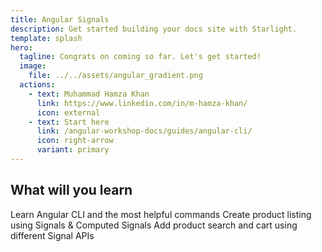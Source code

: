 ```yaml
---
title: Angular Signals
description: Get started building your docs site with Starlight.
template: splash
hero:
  tagline: Congrats on coming so far. Let's get started!
  image:
    file: ../../assets/angular_gradient.png
  actions:
    - text: Muhammad Hamza Khan
      link: https://www.linkedin.com/in/m-hamza-khan/
      icon: external
    - text: Start here
      link: /angular-workshop-docs/guides/angular-cli/
      icon: right-arrow
      variant: primary
---
```



## What will you learn

<CardGrid stagger>
  <Card title="Angular CLI" icon="forward-slash">
    Learn Angular CLI and the most helpful commands
  </Card>
  <Card title="Signal & Computed Signal" icon="random">
    Create product listing using Signals & Computed Signals
  </Card>
  <Card title="Input, Output, & Model Signals" icon="add-document">
    Add product search and cart using different Signal APIs
  </Card>
</CardGrid>
